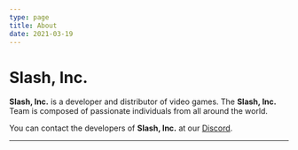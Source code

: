 ```yaml
---
type: page
title: About
date: 2021-03-19
---
```


# Slash, Inc.

**Slash, Inc.** is a developer and distributor of video games. The **Slash, Inc.** Team is composed of passionate individuals from all around the world.

You can contact the developers of **Slash, Inc.** at our [Discord](https://discord.com/invite/5AVuqph8d6).

----
